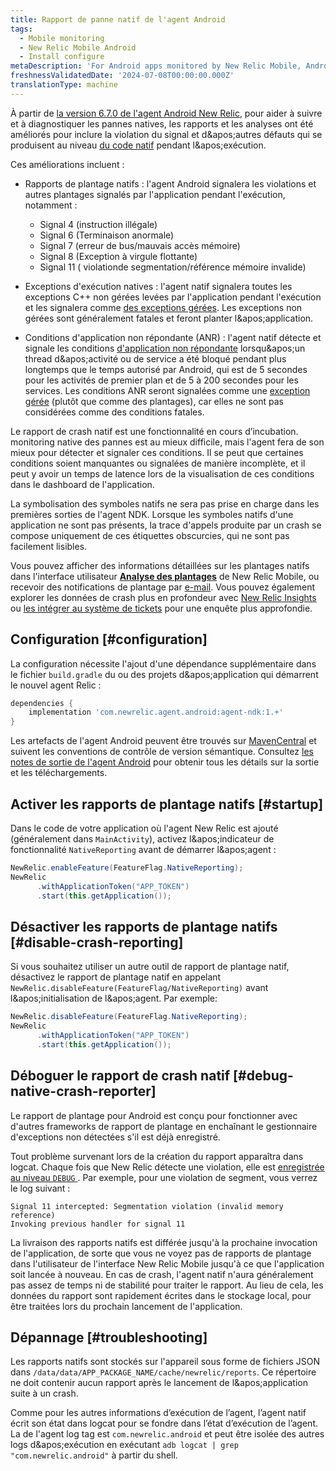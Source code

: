 ```yaml
---
title: Rapport de panne natif de l'agent Android
tags:
  - Mobile monitoring
  - New Relic Mobile Android
  - Install configure
metaDescription: 'For Android apps monitored by New Relic Mobile, Android native crash, exception and ANR conditions are reported.'
freshnessValidatedDate: '2024-07-08T00:00:00.000Z'
translationType: machine
---
```


À partir de [la version 6.7.0 de l'agent Android New Relic](https://docs.newrelic.com/docs/release-notes/mobile-release-notes/android-release-notes/android-670), pour aider à suivre et à diagnostiquer les pannes natives, les rapports et les analyses ont été améliorés pour inclure la violation du signal et d&amp;apos;autres défauts qui se produisent au niveau [du code natif](https://developer.android.com/ndk/guides) pendant l&amp;apos;exécution.

Ces améliorations incluent :

* Rapports de plantage natifs : l'agent Android signalera les violations et autres plantages signalés par l'application pendant l'exécution, notamment :

  * Signal 4 (instruction illégale)
  * Signal 6 (Terminaison anormale)
  * Signal 7 (erreur de bus/mauvais accès mémoire)
  * Signal 8 (Exception à virgule flottante)
  * Signal 11 ( violationde segmentation/référence mémoire invalide)

* Exceptions d'exécution natives : l'agent natif signalera toutes les exceptions C++ non gérées levées par l'application pendant l'exécution et les signalera comme [des exceptions gérées](/docs/mobile-monitoring/mobile-monitoring-ui/crashes/introduction-mobile-handled-exceptions/). Les exceptions non gérées sont généralement fatales et feront planter l&amp;apos;application.

* Conditions d'application non répondante (ANR) : l'agent natif détecte et signale les conditions [d'application non répondante](https://developer.android.com/topic/performance/vitals/anr) lorsqu&amp;apos;un thread d&amp;apos;activité ou de service a été bloqué pendant plus longtemps que le temps autorisé par Android, qui est de 5 secondes pour les activités de premier plan et de 5 à 200 secondes pour les services. Les conditions ANR seront signalées comme une [exception gérée](/docs/mobile-monitoring/mobile-monitoring-ui/crashes/introduction-mobile-handled-exceptions/) (plutôt que comme des plantages), car elles ne sont pas considérées comme des conditions fatales.

<Callout variant="important">
  Le rapport de crash natif est une fonctionnalité en cours d’incubation. monitoring native des pannes est au mieux difficile, mais l'agent fera de son mieux pour détecter et signaler ces conditions. Il se peut que certaines conditions soient manquantes ou signalées de manière incomplète, et il peut y avoir un temps de latence lors de la visualisation de ces conditions dans le dashboard de l'application.

  La symbolisation des symboles natifs ne sera pas prise en charge dans les premières sorties de l'agent NDK. Lorsque les symboles natifs d'une application ne sont pas présents, la trace d'appels produite par un crash se compose uniquement de ces étiquettes obscurcies, qui ne sont pas facilement lisibles.
</Callout>

Vous pouvez afficher des informations détaillées sur les plantages natifs dans l'interface utilisateur [**Analyse des plantages**](/docs/mobile-monitoring/mobile-monitoring-ui/crashes/crash-analysis-group-filter-your-crashes) de New Relic Mobile, ou recevoir des notifications de plantage par [e-mail](/docs/mobile-monitoring/mobile-monitoring-ui/crashes/receive-crash-notifications-email). Vous pouvez également explorer les données de crash plus en profondeur avec [New Relic Insights](/docs/mobile-monitoring/mobile-monitoring-ui/crashes/crash-analysis-group-filter-your-crashes#insights) ou [les intégrer au système de tickets](/docs/mobile-monitoring/mobile-monitoring-ui/crashes/file-tickets-mobile-app-crashes) pour une enquête plus approfondie.

## Configuration [#configuration]

La configuration nécessite l'ajout d'une dépendance supplémentaire dans le fichier `build.gradle` du ou des projets d&amp;apos;application qui démarrent le nouvel agent Relic :

```groovy
dependencies {
    implementation 'com.newrelic.agent.android:agent-ndk:1.+'
}
```

Les artefacts de l'agent Android peuvent être trouvés sur [MavenCentral](https://search.maven.org/search?q=g:com.newrelic.agent.android%20AND%20a:agent-ndk) et suivent les conventions de contrôle de version sémantique. Consultez [les notes de sortie de l'agent Android](/docs/release-notes/mobile-release-notes/android-release-notes/) pour obtenir tous les détails sur la sortie et les téléchargements.

## Activer les rapports de plantage natifs [#startup]

Dans le code de votre application où l'agent New Relic est ajouté (généralement dans `MainActivity`), activez l&amp;apos;indicateur de fonctionnalité `NativeReporting` avant de démarrer l&amp;apos;agent :

```java
NewRelic.enableFeature(FeatureFlag.NativeReporting);
NewRelic
      .withApplicationToken("APP_TOKEN")
      .start(this.getApplication());
```

## Désactiver les rapports de plantage natifs [#disable-crash-reporting]

Si vous souhaitez utiliser un autre outil de rapport de plantage natif, désactivez le rapport de plantage natif en appelant `NewRelic.disableFeature(FeatureFlag/NativeReporting)` avant l&amp;apos;initialisation de l&amp;apos;agent. Par exemple:

```java
NewRelic.disableFeature(FeatureFlag.NativeReporting);
NewRelic
      .withApplicationToken("APP_TOKEN")
      .start(this.getApplication());
```

## Déboguer le rapport de crash natif [#debug-native-crash-reporter]

Le rapport de plantage pour Android est conçu pour fonctionner avec d'autres frameworks de rapport de plantage en enchaînant le gestionnaire d'exceptions non détectées s'il est déjà enregistré.

Tout problème survenant lors de la création du rapport apparaîtra dans logcat. Chaque fois que New Relic détecte une violation, elle est [enregistrée au niveau `DEBUG` ](/docs/mobile-monitoring/new-relic-mobile-android/api-guides/android-agent-configuration-feature-flags#logging). Par exemple, pour une violation de segment, vous verrez le log suivant :

```
Signal 11 intercepted: Segmentation violation (invalid memory reference)
Invoking previous handler for signal 11
```

La livraison des rapports natifs est différée jusqu'à la prochaine invocation de l'application, de sorte que vous ne voyez pas de rapports de plantage dans l'utilisateur de l'interface New Relic Mobile jusqu'à ce que l'application soit lancée à nouveau. En cas de crash, l'agent natif n'aura généralement pas assez de temps ni de stabilité pour traiter le rapport. Au lieu de cela, les données du rapport sont rapidement écrites dans le stockage local, pour être traitées lors du prochain lancement de l'application.

## Dépannage [#troubleshooting]

Les rapports natifs sont stockés sur l'appareil sous forme de fichiers JSON dans `/data/data/APP_PACKAGE_NAME/cache/newrelic/reports`. Ce répertoire ne doit contenir aucun rapport après le lancement de l&amp;apos;application suite à un crash.

Comme pour les autres informations d’exécution de l’agent, l’agent natif écrit son état dans logcat pour se fondre dans l’état d’exécution de l’agent. La de l'agent log tag est `com.newrelic.android` et peut être isolée des autres logs d&amp;apos;exécution en exécutant `adb logcat | grep "com.newrelic.android"` à partir du shell.